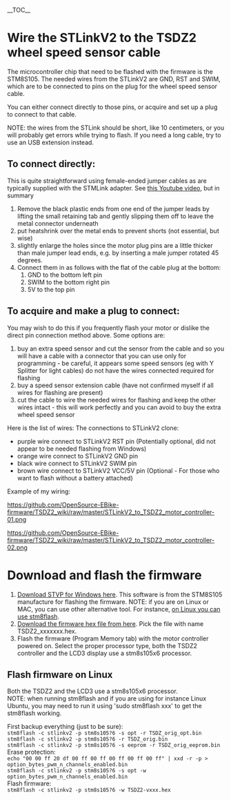 __TOC__

= Wire the STLinkV2 to the TSDZ2 wheel speed sensor cable =

The microcontroller chip that need to be flashed with the firmware is the STM8S105. The needed wires from the STLinkV2 are GND, RST and SWIM, which are to be connected to pins on the plug for the wheel speed sensor cable.

You can either connect directly to those pins, or acquire and set up a plug to connect to that cable.

NOTE: the wires from the STLink should be short, like 10 centimeters, or you will probably get errors while trying to flash. If you need a long cable, try to use an USB extension instead.

== To connect directly: ==

This is quite straightforward using female-ended jumper cables as are typically supplied with the STMLink adapter.  See [[[[https://youtu.be/S2SRKu6-Qyw|this Youtube video]], but in summary

# Remove the black plastic ends from one end of the jumper leads by lifting the small retaining tab and gently slipping them off to leave the metal connector underneath
# put heatshrink over the metal ends to prevent shorts (not essential, but wise)
# slightly enlarge the holes since the motor plug pins are a little thicker than male jumper lead ends, e.g. by inserting a male jumper rotated 45 degrees.
# Connect them in as follows with the flat of the cable plug at the bottom:
## GND to the bottom left pin
## SWIM to the bottom right pin
## 5V to the top pin

== To acquire and make a plug to connect: ==

You may wish to do this if you frequently flash your motor or dislike the direct pin connection method above.  Some options are:

# buy an extra speed sensor and cut the sensor from the cable and so you will have a cable with a connector that you can use only for programming - be careful, it appears some speed sensors (eg with Y Splitter for light cables) do not have the wires connected required for flashing
# buy a speed sensor extension cable (have not confirmed myself if all wires for flashing are present)
# cut the cable to wire the needed wires for flashing and keep the other wires intact - this will work perfectly and you can avoid to buy the extra wheel speed sensor

Here is the list of wires:
The connections to STLinkV2 clone:
* purple wire connect to STLinkV2 RST pin (Potentially optional, did not appear to be needed flashing from Windows)
* orange wire connect to STLinkV2 GND pin
* black wire connect to STLinkV2 SWIM pin
* brown wire connect to STLinkV2 VCC/5V pin (Optional - For those who want to flash without a battery attached)

Example of my wiring:

[[https://github.com/OpenSource-EBike-firmware/TSDZ2_wiki/raw/master/STLinkV2_to_TSDZ2_motor_controller-01.png]]

[[https://github.com/OpenSource-EBike-firmware/TSDZ2_wiki/raw/master/STLinkV2_to_TSDZ2_motor_controller-02.png]]

= Download and flash the firmware =

# [https://www.st.com/en/development-tools/stvp-stm32.html Download STVP for Windows here]. This software is from the STM8S105 manufacture for flashing the firmware. NOTE: if you are on Linux or MAC, you can use other alternative tool. For instance, [https://opensourceebikefirmware.bitbucket.io/development_tsdz2/Various--2018.04.18_-_original_firmware_and_debug_session_using_OpenOCD.html on Linux you can use stm8flash].
# [https://github.com/OpenSource-EBike-firmware/TSDZ2-Smart-EBike/releases Download the firmware hex file from here]. Pick the file with name TSDZ2_xxxxxxx.hex.
# Flash the firmware (Program Memory tab) with the motor controller powered on. Select the proper processor type, both the TSDZ2 controller and the LCD3 display use a stm8s105x6 processor.

== Flash firmware on Linux ==

Both the TSDZ2 and the LCD3 use a stm8s105x6 processor.<br>

NOTE: when running stm8flash and if you are using for instance Linux Ubuntu, you may need to run it using 'sudo stm8flash xxx' to get the stm8flash working.

First backup everything (just to be sure):<br>
<code>stm8flash -c stlinkv2 -p stm8s105?6 -s opt -r TSDZ_orig_opt.bin</code><br>
<code>stm8flash -c stlinkv2 -p stm8s105?6 -r TSDZ_orig.bin</code><br>
<code>stm8flash -c stlinkv2 -p stm8s105?6 -s eeprom -r TSDZ_orig_eeprom.bin</code><br>

Erase protection:<br>
<code>echo "00 00 ff 20 df 00 ff 00 ff 00 ff 00 ff 00 ff" | xxd -r -p > option_bytes_pwm_n_channels_enabled.bin</code><br>
<code>stm8flash -c stlinkv2 -p stm8s105?6 -s opt -w option_bytes_pwm_n_channels_enabled.bin</code><br>

Flash firmware:<br>
<code>stm8flash -c stlinkv2 -p stm8s105?6 -w TSDZ2-vxxx.hex</code><br>